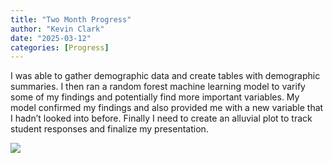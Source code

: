 ```yaml
---
title: "Two Month Progress"
author: "Kevin Clark"
date: "2025-03-12"
categories: [Progress]
---
```


I was able to gather demographic data and create tables with demographic summaries. I then ran a random forest machine learning model to varify some of my findings and potentially find more important variables. My model confirmed my findings and also provided me with a new variable that I hadn't looked into before. Finally I need to create an alluvial plot to track student responses and finalize my presentation.

![](ran_forest.png)
